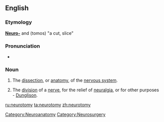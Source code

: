 ==English==

===Etymology===
'''[[Neuro-]]''' and {{etyl|grc}} '''{{polytonic|[[τόμος]]}}''' (tomos) "a cut, slice"

===Pronunciation===
* {{audio|en-us-neurotomy.ogg|Audio (US)}}

===Noun===
{{en-noun|neurotomies}}

# {{neuroscience}} The [[dissection]], or [[anatomy]], of the [[nervous system]].
# {{neurology}} The [[division]] of a [[nerve]], for the relief of [[neuralgia]], or for other purposes - [[Dunglison]].

[[Category:Neuroanatomy]]
[[Category:Neurosurgery]]

[[ru:neurotomy]]
[[ta:neurotomy]]
[[zh:neurotomy]]